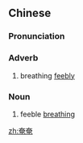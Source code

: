 ==Chinese==
{{zh-forms}}

===Pronunciation===
{{zh-pron
|m=yǎnyǎn
|c=jim1 jim1
|cat=adv,n
}}

===Adverb===
{{zh-adv}}

# breathing [[feebly]]

===Noun===
{{zh-noun}}

# feeble [[breathing]]

[[zh:奄奄]]